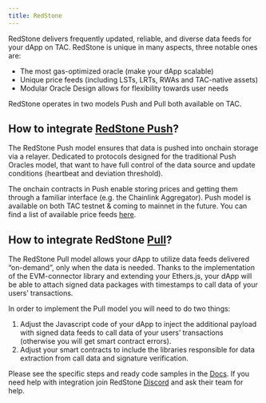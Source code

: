```yaml
---
title: RedStone
---
```


RedStone delivers frequently updated, reliable, and diverse data feeds for your dApp on TAC. RedStone is unique in many aspects, three notable ones are:

- The most gas-optimized oracle (make your dApp scalable)
- Unique price feeds (including LSTs, LRTs, RWAs and TAC-native assets)
- Modular Oracle Design allows for flexibility towards user needs

RedStone operates in two models Push and Pull both available on TAC.

## How to integrate [RedStone Push](https://docs.redstone.finance/docs/dapps/redstone-push/)?

The RedStone Push model ensures that data is pushed into onchain storage via a relayer. Dedicated to protocols designed for the traditional Push Oracles model, that want to have full control of the data source and update conditions (heartbeat and deviation threshold).

The onchain contracts in Push enable storing prices and getting them through a familiar interface (e.g. the Chainlink Aggregator). Push model is available on both TAC testnet & coming to mainnet in the future. You can find a list of available price feeds [here](https://app.redstone.finance/app/feeds/).

## How to integrate RedStone [Pull](https://docs.redstone.finance/docs/dapps/redstone-pull/)?

The RedStone Pull model allows your dApp to utilize data feeds delivered “on-demand”, only when the data is needed. Thanks to the implementation of the EVM-connector library and extending your Ethers.js, your dApp will be able to attach signed data packages with timestamps to call data of your users’ transactions.

In order to implement the Pull model you will need to do two things:

1. Adjust the Javascript code of your dApp to inject the additional payload with signed data feeds to call data of your users’ transactions (otherwise you will get smart contract errors).
2. Adjust your smart contracts to include the libraries responsible for data extraction from call data and signature verification.

Please see the specific steps and ready code samples in the [Docs](https://docs.redstone.finance/docs/introduction).
If you need help with integration join RedStone [Discord](https://discord.com/invite/PVxBZKFr46) and ask their team for help.
